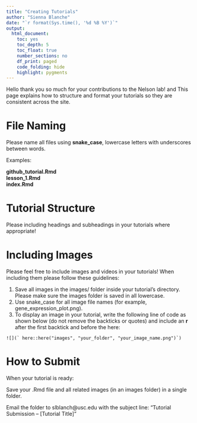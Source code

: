 ```yaml
---
title: "Creating Tutorials"
author: "Sienna Blanche"
date: "`r format(Sys.time(), '%d %B %Y')`"
output:
  html_document: 
    toc: yes
    toc_depth: 5
    toc_float: true
    number_sections: no
    df_print: paged
    code_folding: hide
    highlight: pygments
---
```


Hello thank you so much for your contributions to the Nelson lab! and This page explains how to structure and format your tutorials so they are consistent across the site.

# File Naming

Please name all files using **snake_case**, lowercase letters with underscores between words.

Examples:

**github_tutorial.Rmd** <br>
**lesson_1.Rmd** <br>
**index.Rmd** <br>

# Tutorial Structure

Please including headings and subheadings in your tutorials where appropriate! 

# Including Images 

Please feel free to include images and videos in your tutorials! When including them please follow these guidelines:

1. Save all images in the images/ folder inside your tutorial’s directory. Please make sure the images folder is saved in all lowercase. <br>
2. Use snake_case for all image file names (for example, gene_expression_plot.png). <br>
3. To display an image in your tutorial, write the following line of code as shown below (do not remove the backticks or quotes) and include an **r** after the first backtick and before the here: <br>

```
![](` here::here("images", "your_folder", "your_image_name.png")`)
```

# How to Submit

When your tutorial is ready:

Save your .Rmd file and all related images (in an images folder) in a single folder.

Email the folder to slblanch@usc.edu with the subject line:
“Tutorial Submission – [Tutorial Title]”

